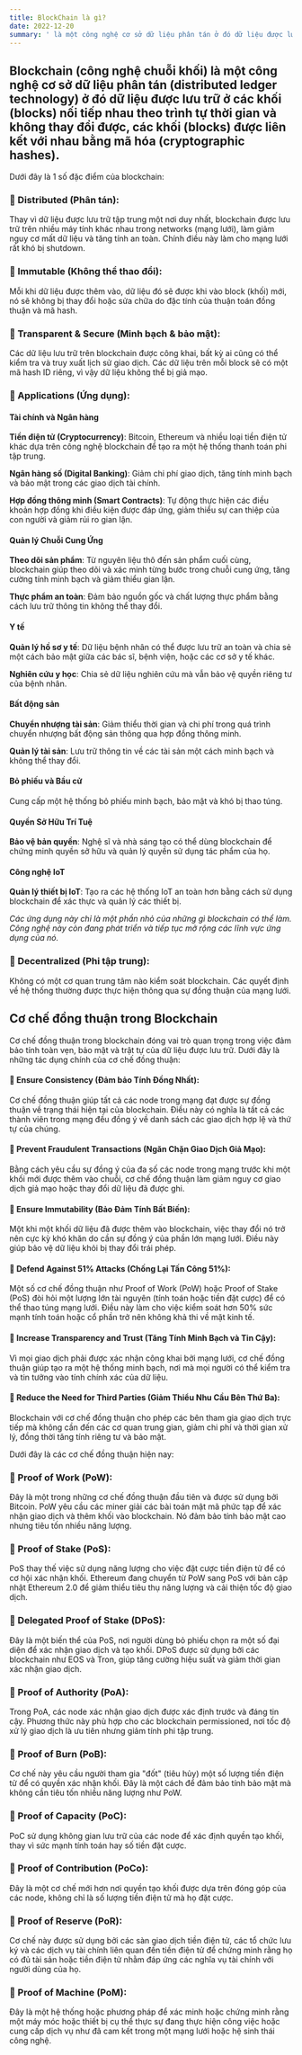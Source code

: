 ```yaml
---
title: BlockChain là gì?
date: 2022-12-20
summary: ' là một công nghệ cơ sở dữ liệu phân tán ở đó dữ liệu được lưu trữ ở các khối (blocks) nối tiếp nhau theo trình tự thời gian và không thay đổi được.'
---
```


## Blockchain (công nghệ chuỗi khối) là một công nghệ cơ sở dữ liệu phân tán (distributed ledger technology) ở đó dữ liệu được lưu trữ ở các khối (blocks) nối tiếp nhau theo trình tự thời gian và không thay đổi được, các khối (blocks) được liên kết với nhau bằng mã hóa (cryptographic hashes).
Dưới đây là 1 số đặc điểm của blockchain:
### 🎯 Distributed (Phân tán):
Thay vì dữ liệu được lưu trữ tập trung một nơi duy nhất, blockchain được lưu trữ trên nhiều máy tính khác nhau trong networks (mạng lưới), làm giảm nguy cơ mất dữ liệu và tăng tính an toàn. Chính điều này làm cho mạng lưới rất khó bị shutdown.
### 🎯 Immutable (Không thể thao đổi):
Mỗi khi dữ liệu được thêm vào, dữ liệu đó sẽ được khi vào block (khối) mới, nó sẽ không bị thay đổi hoặc sửa chữa do đặc tính của thuận toán đồng thuận và mã hash.
### 🎯 Transparent & Secure (Minh bạch & bảo mật):
Các dữ liệu lưu trữ trên blockchain được công khai, bất kỳ ai cũng có thể kiểm tra và truy xuất lịch sử giao dịch. Các dữ liệu trên mỗi block sẽ có một mã hash ID riêng, vì vậy dữ liệu không thể bị giả mạo.
### 🎯 Applications (Ứng dụng):
#### Tài chính và Ngân hàng
**Tiền điện tử (Cryptocurrency)**: Bitcoin, Ethereum và nhiều loại tiền điện tử khác dựa trên công nghệ blockchain để tạo ra một hệ thống thanh toán phi tập trung.

**Ngân hàng số (Digital Banking)**: Giảm chi phí giao dịch, tăng tính minh bạch và bảo mật trong các giao dịch tài chính.

**Hợp đồng thông minh (Smart Contracts)**: Tự động thực hiện các điều khoản hợp đồng khi điều kiện được đáp ứng, giảm thiểu sự can thiệp của con người và giảm rủi ro gian lận.

#### Quản lý Chuỗi Cung Ứng
**Theo dõi sản phẩm**: Từ nguyên liệu thô đến sản phẩm cuối cùng, blockchain giúp theo dõi và xác minh từng bước trong chuỗi cung ứng, tăng cường tính minh bạch và giảm thiểu gian lận.

**Thực phẩm an toàn**: Đảm bảo nguồn gốc và chất lượng thực phẩm bằng cách lưu trữ thông tin không thể thay đổi.

#### Y tế
**Quản lý hồ sơ y tế**: Dữ liệu bệnh nhân có thể được lưu trữ an toàn và chia sẻ một cách bảo mật giữa các bác sĩ, bệnh viện, hoặc các cơ sở y tế khác.

**Nghiên cứu y học**: Chia sẻ dữ liệu nghiên cứu mà vẫn bảo vệ quyền riêng tư của bệnh nhân.

#### Bất động sản
**Chuyển nhượng tài sản**: Giảm thiểu thời gian và chi phí trong quá trình chuyển nhượng bất động sản thông qua hợp đồng thông minh.

**Quản lý tài sản**: Lưu trữ thông tin về các tài sản một cách minh bạch và không thể thay đổi.

#### Bỏ phiếu và Bầu cử
Cung cấp một hệ thống bỏ phiếu minh bạch, bảo mật và khó bị thao túng.

#### Quyền Sở Hữu Trí Tuệ
**Bảo vệ bản quyền**: Nghệ sĩ và nhà sáng tạo có thể dùng blockchain để chứng minh quyền sở hữu và quản lý quyền sử dụng tác phẩm của họ.

#### Công nghệ IoT
**Quản lý thiết bị IoT**: Tạo ra các hệ thống IoT an toàn hơn bằng cách sử dụng blockchain để xác thực và quản lý các thiết bị.

*Các ứng dụng này chỉ là một phần nhỏ của những gì blockchain có thể làm. Công nghệ này còn đang phát triển và tiếp tục mở rộng các lĩnh vực ứng dụng của nó.*

### 🎯 Decentralized (Phi tập trung):
Không có một cơ quan trung tâm nào kiểm soát blockchain. Các quyết định về hệ thống thường được thực hiện thông qua sự đồng thuận của mạng lưới.

## Cơ chế đồng thuận trong Blockchain

Cơ chế đồng thuận trong blockchain đóng vai trò quan trọng trong việc đảm bảo tính toàn vẹn, bảo mật và trật tự của dữ liệu được lưu trữ. Dưới đây là những tác dụng chính của cơ chế đồng thuận:

#### 🎯 Ensure Consistency (Đảm bảo Tính Đồng Nhất): 
Cơ chế đồng thuận giúp tất cả các node trong mạng đạt được sự đồng thuận về trạng thái hiện tại của blockchain. Điều này có nghĩa là tất cả các thành viên trong mạng đều đồng ý về danh sách các giao dịch hợp lệ và thứ tự của chúng.
#### 🎯 Prevent Fraudulent Transactions (Ngăn Chặn Giao Dịch Giả Mạo): 
Bằng cách yêu cầu sự đồng ý của đa số các node trong mạng trước khi một khối mới được thêm vào chuỗi, cơ chế đồng thuận làm giảm nguy cơ giao dịch giả mạo hoặc thay đổi dữ liệu đã được ghi.
#### 🎯 Ensure Immutability (Bảo Đảm Tính Bất Biến): 
Một khi một khối dữ liệu đã được thêm vào blockchain, việc thay đổi nó trở nên cực kỳ khó khăn do cần sự đồng ý của phần lớn mạng lưới. Điều này giúp bảo vệ dữ liệu khỏi bị thay đổi trái phép.
#### 🎯 Defend Against 51% Attacks (Chống Lại Tấn Công 51%): 
Một số cơ chế đồng thuận như Proof of Work (PoW) hoặc Proof of Stake (PoS) đòi hỏi một lượng lớn tài nguyên (tính toán hoặc tiền đặt cược) để có thể thao túng mạng lưới. Điều này làm cho việc kiểm soát hơn 50% sức mạnh tính toán hoặc cổ phần trở nên không khả thi về mặt kinh tế.
#### 🎯 Increase Transparency and Trust (Tăng Tính Minh Bạch và Tin Cậy): 
Vì mọi giao dịch phải được xác nhận công khai bởi mạng lưới, cơ chế đồng thuận giúp tạo ra một hệ thống minh bạch, nơi mà mọi người có thể kiểm tra và tin tưởng vào tính chính xác của dữ liệu.
#### 🎯 Reduce the Need for Third Parties (Giảm Thiểu Nhu Cầu Bên Thứ Ba): 
Blockchain với cơ chế đồng thuận cho phép các bên tham gia giao dịch trực tiếp mà không cần đến các cơ quan trung gian, giảm chi phí và thời gian xử lý, đồng thời tăng tính riêng tư và bảo mật.

Dưới đây là các cơ chế đồng thuận hiện nay:

### 🎯 Proof of Work (PoW): 
Đây là một trong những cơ chế đồng thuận đầu tiên và được sử dụng bởi Bitcoin. PoW yêu cầu các miner giải các bài toán mật mã phức tạp để xác nhận giao dịch và thêm khối vào blockchain. Nó đảm bảo tính bảo mật cao nhưng tiêu tốn nhiều năng lượng.

### 🎯 Proof of Stake (PoS): 
PoS thay thế việc sử dụng năng lượng cho việc đặt cược tiền điện tử để có cơ hội xác nhận khối. Ethereum đang chuyển từ PoW sang PoS với bản cập nhật Ethereum 2.0 để giảm thiểu tiêu thụ năng lượng và cải thiện tốc độ giao dịch.

### 🎯 Delegated Proof of Stake (DPoS): 
Đây là một biến thể của PoS, nơi người dùng bỏ phiếu chọn ra một số đại diện để xác nhận giao dịch và tạo khối. DPoS được sử dụng bởi các blockchain như EOS và Tron, giúp tăng cường hiệu suất và giảm thời gian xác nhận giao dịch.

### 🎯 Proof of Authority (PoA): 
Trong PoA, các node xác nhận giao dịch được xác định trước và đáng tin cậy. Phương thức này phù hợp cho các blockchain permissioned, nơi tốc độ xử lý giao dịch là ưu tiên nhưng giảm tính phi tập trung.

### 🎯 Proof of Burn (PoB): 
Cơ chế này yêu cầu người tham gia "đốt" (tiêu hủy) một số lượng tiền điện tử để có quyền xác nhận khối. Đây là một cách để đảm bảo tính bảo mật mà không cần tiêu tốn nhiều năng lượng như PoW.

### 🎯 Proof of Capacity (PoC): 
PoC sử dụng không gian lưu trữ của các node để xác định quyền tạo khối, thay vì sức mạnh tính toán hay số tiền đặt cược.

### 🎯 Proof of Contribution (PoCo): 
Đây là một cơ chế mới hơn nơi quyền tạo khối được dựa trên đóng góp của các node, không chỉ là số lượng tiền điện tử mà họ đặt cược.

### 🎯 Proof of Reserve (PoR): 
Cơ chế này được sử dụng bởi các sàn giao dịch tiền điện tử, các tổ chức lưu ký và các dịch vụ tài chính liên quan đến tiền điện tử để chứng minh rằng họ có đủ tài sản hoặc tiền điện tử nhằm đáp ứng các nghĩa vụ tài chính với người dùng của họ.

### 🎯 Proof of Machine (PoM): 
Đây là một hệ thống hoặc phương pháp để xác minh hoặc chứng minh rằng một máy móc hoặc thiết bị cụ thể thực sự đang thực hiện công việc hoặc cung cấp dịch vụ như đã cam kết trong một mạng lưới hoặc hệ sinh thái công nghệ.


